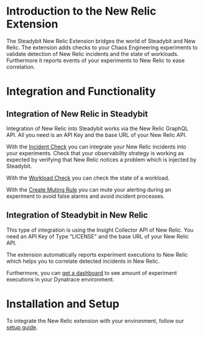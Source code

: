 # Introduction to the New Relic Extension
The Steadybit New Relic Extension bridges the world of Steadybit and New Relic.
The extension adds checks to your Chaos Engineering experiments to validate detection of New Relic incidents and the state of workloads.
Furthermore it reports events of your experiments to New Relic to ease correlation.


# Integration and Functionality

## Integration of New Relic in Steadybit

Integration of New Relic into Steadybit works via the New Relic GraphQL API. All you need is an API Key and the base URL of your New Relic API.

With the [Incident Check](/action/com.steadybit.extension_newrelic.incident_check) you can integrate your New Relic incidents into your experiments.
Check that your observability strategy is working as expected by verifying that New Relic notices a problem which is injected by Steadybit.

With the [Workload Check](/action/com.steadybit.extension_newrelic.workload_check) you can check the state of a workload.

With the [Create Muting Rule](/action/com.steadybit.extension_newrelic.create_muting_rule) you can mute your alerting during an experiment to avoid false alarms and avoid incident processes.


## Integration of Steadybit in New Relic

This type of integration is using the Insight Collector API of New Relic. You need an API Key of Type "LICENSE" and the base URL of your New Relic API.

The extension automatically reports experiment executions to New Relic which helps you to correlate detected incidents in New Relic.

Furthermore, you can [get a dashboard](https://github.com/steadybit/extension-newrelic/tree/main/dashboard) to see amount of experiment executions in your Dynatrace environment.


# Installation and Setup

To integrate the New Relic extension with your environment, follow our [setup guide](https://github.com/steadybit/extension-newrelic#installation).